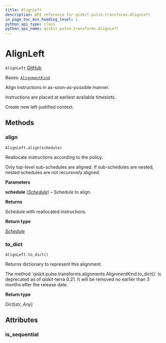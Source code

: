 ```yaml
---
title: AlignLeft
description: API reference for qiskit.pulse.transforms.AlignLeft
in_page_toc_min_heading_level: 1
python_api_type: class
python_api_name: qiskit.pulse.transforms.AlignLeft
---
```


# AlignLeft

<span id="qiskit.pulse.transforms.AlignLeft" />

`AlignLeft` [GitHub](https://github.com/qiskit/qiskit/tree/stable/0.24/qiskit/pulse/transforms/alignments.py "view source code")

Bases: [`AlignmentKind`](pulse#qiskit.pulse.transforms.AlignmentKind "qiskit.pulse.transforms.alignments.AlignmentKind")

Align instructions in as-soon-as-possible manner.

Instructions are placed at earliest available timeslots.

Create new left-justified context.

## Methods

<span id="qiskit-pulse-transforms-alignleft-align" />

### align

<span id="qiskit.pulse.transforms.AlignLeft.align" />

`AlignLeft.align(schedule)`

Reallocate instructions according to the policy.

Only top-level sub-schedules are aligned. If sub-schedules are nested, nested schedules are not recursively aligned.

**Parameters**

**schedule** ([*Schedule*](qiskit.pulse.Schedule "qiskit.pulse.schedule.Schedule")) – Schedule to align.

**Returns**

Schedule with reallocated instructions.

**Return type**

[*Schedule*](qiskit.pulse.Schedule "qiskit.pulse.schedule.Schedule")

<span id="qiskit-pulse-transforms-alignleft-to-dict" />

### to\_dict

<span id="qiskit.pulse.transforms.AlignLeft.to_dict" />

`AlignLeft.to_dict()`

Returns dictionary to represent this alignment.

<Admonition title="Deprecated since version 0.21" type="danger">
  The method `qiskit.pulse.transforms.alignments.AlignmentKind.to_dict()` is deprecated as of qiskit-terra 0.21. It will be removed no earlier than 3 months after the release date.
</Admonition>

**Return type**

*Dict*\[str, *Any*]

## Attributes

<span id="qiskit.pulse.transforms.AlignLeft.is_sequential" />

### is\_sequential

